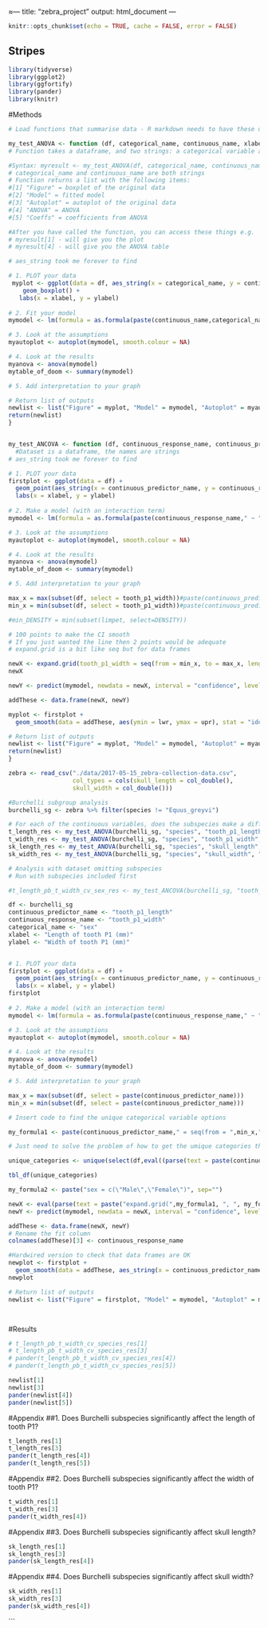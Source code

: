 ≈---
title: "zebra_project"
output: html_document
---

```r
knitr::opts_chunk$set(echo = TRUE, cache = FALSE, error = FALSE)
```

## Stripes

```r
library(tidyverse)
library(ggplot2)
library(ggfortify)
library(pander)
library(knitr)
```

#Methods


```r
# Load functions that summarise data - R markdown needs to have these up front befroe the rest of the ode. In an R script, the functions can be at the end.

my_test_ANOVA <- function (df, categorical_name, continuous_name, xlabel, ylabel){
# Function takes a dataframe, and two strings: a categorical variable and a continuous variable. it then does a boxplot and an ANOVA

#Syntax: myresult <- my_test_ANOVA(df, categorical_name, continuous_name, xlabel, ylabel)
# categorical_name and continuous_name are both strings
# Function returns a list with the following items:
#[1] "Figure" = boxplot of the original data
#[2] "Model" = fitted model
#[3] "Autoplot" = autoplot of the original data
#[4] "ANOVA" = ANOVA
#[5] "Coeffs" = coefficients from ANOVA

#After you have called the function, you can access these things e.g.
# myresult[1] - will give you the plot
# myresult[4] - will give you the ANOVA table

# aes_string took me forever to find

# 1. PLOT your data
 myplot <- ggplot(data = df, aes_string(x = categorical_name, y = continuous_name)) +
    geom_boxplot() +
   labs(x = xlabel, y = ylabel)
 
# 2. Fit your model
mymodel <- lm(formula = as.formula(paste(continuous_name,categorical_name,sep="~")), data = df)

# 3. Look at the assumptions
myautoplot <- autoplot(mymodel, smooth.colour = NA)

# 4. Look at the results
myanova <- anova(mymodel)
mytable_of_doom <- summary(mymodel)

# 5. Add interpretation to your graph

# Return list of outputs
newlist <- list("Figure" = myplot, "Model" = mymodel, "Autoplot" = myautoplot, "ANOVA" = myanova, "Coefficients" = mytable_of_doom)
return(newlist)
}


my_test_ANCOVA <- function (df, continuous_response_name, continuous_predictor_name, categorical_name, xlabel, ylabel){
  #Dataset is a dataframe, the names are strings
# aes_string took me forever to find

# 1. PLOT your data
firstplot <- ggplot(data = df) +
  geom_point(aes_string(x = continuous_predictor_name, y = continuous_response_name, color = categorical_name)) +
  labs(x = xlabel, y = ylabel)
 
# 2. Make a model (with an interaction term)
mymodel <- lm(formula = as.formula(paste(continuous_response_name," ~ ",continuous_predictor_name," * ",categorical_name,sep="")), data = df)

# 3. Look at the assumptions
myautoplot <- autoplot(mymodel, smooth.colour = NA)

# 4. Look at the results
myanova <- anova(mymodel)
mytable_of_doom <- summary(mymodel)

# 5. Add interpretation to your graph

max_x = max(subset(df, select = tooth_p1_width))#paste(continuous_predictor_name)))
min_x = min(subset(df, select = tooth_p1_width))#paste(continuous_predictor_name)))

#min_DENSITY = min(subset(limpet, select=DENSITY))

# 100 points to make the CI smooth
# If you just wanted the line then 2 points would be adequate
# expand.grid is a bit like seq but for data frames

newX <- expand.grid(tooth_p1_width = seq(from = min_x, to = max_x, length = 100), sex = c("Male","Female"))
newX

newY <- predict(mymodel, newdata = newX, interval = "confidence", level = 0.95)

addThese <- data.frame(newX, newY)

myplot <- firstplot +
  geom_smooth(data = addThese, aes(ymin = lwr, ymax = upr), stat = "identity")

# Return list of outputs
newlist <- list("Figure" = myplot, "Model" = mymodel, "Autoplot" = myautoplot, "ANOVA" = myanova, "Coeffs" = mytable_of_doom)
return(newlist)
}

```


```r
zebra <- read_csv("./data/2017-05-15_zebra-collection-data.csv",
                  col_types = cols(skull_length = col_double(),
                  skull_width = col_double()))

#Burchelli subgroup analysis
burchelli_sg <- zebra %>% filter(species != "Equus_greyvi")

# For each of the continuous variables, does the subspecies make a difference?
t_length_res <- my_test_ANOVA(burchelli_sg, "species", "tooth_p1_length", "Burchelli subspecies", "Length of tooth P1 (mm)")
t_width_res <- my_test_ANOVA(burchelli_sg, "species", "tooth_p1_width", "Burchelli subspecies", "Width of tooth P1 (mm)")
sk_length_res <- my_test_ANOVA(burchelli_sg, "species", "skull_length", "Burchelli subspecies", "Length of skull (mm)")
sk_width_res <- my_test_ANOVA(burchelli_sg, "species", "skull_width", "Burchelli subspecies", "Width of skull (mm)")

# Analysis with dataset omitting subspecies
# Run with subspecies included first

#t_length_pb_t_width_cv_sex_res <- my_test_ANCOVA(burchelli_sg, "tooth_p1_length", "tooth_p1_width", "sex", "Length of tooth P1 (mm)", "Width of tooth P1 (mm)")

df <- burchelli_sg
continuous_predictor_name <- "tooth_p1_length"
continuous_response_name <- "tooth_p1_width"
categorical_name <- "sex"
xlabel <- "Length of tooth P1 (mm)"
ylabel <- "Width of tooth P1 (mm)"


# 1. PLOT your data
firstplot <- ggplot(data = df) +
  geom_point(aes_string(x = continuous_predictor_name, y = continuous_response_name, color = categorical_name)) +
  labs(x = xlabel, y = ylabel)
firstplot
 
# 2. Make a model (with an interaction term)
mymodel <- lm(formula = as.formula(paste(continuous_response_name," ~ ",continuous_predictor_name," * ",categorical_name,sep="")), data = df)

# 3. Look at the assumptions
myautoplot <- autoplot(mymodel, smooth.colour = NA)

# 4. Look at the results
myanova <- anova(mymodel)
mytable_of_doom <- summary(mymodel)

# 5. Add interpretation to your graph

max_x = max(subset(df, select = paste(continuous_predictor_name)))
min_x = min(subset(df, select = paste(continuous_predictor_name)))

# Insert code to find the unique categorical variable options

my_formula1 <- paste(continuous_predictor_name," = seq(from = ",min_x,", to = ",max_x,", length = 100)",sep="")

# Just need to solve the problem of how to get the umique categories then I'm done

unique_categories <- unique(select(df,eval((parse(text = paste(continuous_predictor_name))))))

tbl_df(unique_categories)

my_formula2 <- paste("sex = c(\"Male\",\"Female\")", sep="")

newX <- eval(parse(text = paste("expand.grid(",my_formula1, ", ", my_formula2, ")"))) 
newY <- predict(mymodel, newdata = newX, interval = "confidence", level = 0.95)

addThese <- data.frame(newX, newY)
# Rename the fit column
colnames(addThese)[3] <- continuous_response_name

#Hardwired version to check that data frames are OK
newplot <- firstplot +
  geom_smooth(data = addThese, aes_string(x = continuous_predictor_name, y = continuous_response_name, ymin = "lwr", ymax = "upr", color = categorical_name), stat = "identity")
newplot

# Return list of outputs
newlist <- list("Figure" = firstplot, "Model" = mymodel, "Autoplot" = myautoplot, "ANOVA" = myanova, "Coeffs" = mytable_of_doom)




```

#Results
```r
# t_length_pb_t_width_cv_species_res[1]
# t_length_pb_t_width_cv_species_res[3]
# pander(t_length_pb_t_width_cv_species_res[4])
# pander(t_length_pb_t_width_cv_species_res[5])

newlist[1]
newlist[3]
pander(newlist[4])
pander(newlist[5])


```

#Appendix
##1. Does Burchelli subspecies significantly affect the length of tooth P1?

```r
t_length_res[1]
t_length_res[3]
pander(t_length_res[4])
pander(t_length_res[5])
```

#Appendix
##2. Does Burchelli subspecies significantly affect the width of tooth P1?

```r
t_width_res[1]
t_width_res[3]
pander(t_width_res[4])
```

#Appendix
##3. Does Burchelli subspecies significantly affect skull length?

```r
sk_length_res[1]
sk_length_res[3]
pander(sk_length_res[4])
```

#Appendix
##4. Does Burchelli subspecies significantly affect skull width?

```r
sk_width_res[1]
sk_width_res[3]
pander(sk_width_res[4])
```

```


